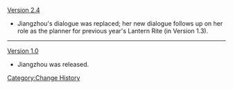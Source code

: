[[Version 2.4]]
* Jiangzhou's dialogue was replaced; her new dialogue follows up on her role as the planner for previous year's Lantern Rite (in Version 1.3).
----
[[Version 1.0]]
* Jiangzhou was released.
<noinclude>[[Category:Change History]]</noinclude>